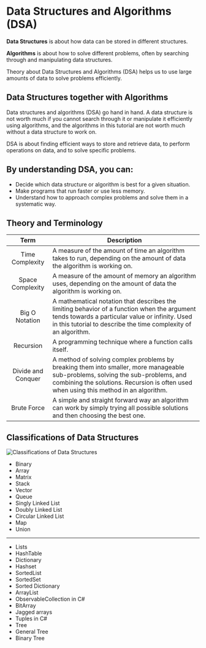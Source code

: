 # Data Structures and Algorithms (DSA)

**Data Structures** is about how data can be stored in different structures.

**Algorithms** is about how to solve different problems, often by searching through and manipulating data structures.

Theory about Data Structures and Algorithms (DSA) helps us to use large amounts of data to solve problems efficiently.

## Data Structures together with Algorithms

Data structures and algorithms (DSA) go hand in hand. A data structure is not worth much if you cannot search through it or manipulate it efficiently using algorithms, and the algorithms in this tutorial are not worth much without a data structure to work on.

DSA is about finding efficient ways to store and retrieve data, to perform operations on data, and to solve specific problems.

## By understanding DSA, you can:

* Decide which data structure or algorithm is best for a given situation.
* Make programs that run faster or use less memory.
* Understand how to approach complex problems and solve them in a systematic way.

## Theory and Terminology

| **Term** | **Description** |
| :----: | ---- |
| Time Complexity    | A measure of the amount of time an algorithm takes to run, depending on the amount of data the algorithm is working on. |
| Space Complexity    | A measure of the amount of memory an algorithm uses, depending on the amount of data the algorithm is working on. |
| Big O Notation    | A mathematical notation that describes the limiting behavior of a function when the argument tends towards a particular value or infinity. Used in this tutorial to describe the time complexity of an algorithm. |
| Recursion    | A programming technique where a function calls itself. |
| Divide and Conquer    | A method of solving complex problems by breaking them into smaller, more manageable sub-problems, solving the sub-problems, and combining the solutions. Recursion is often used when using this method in an algorithm. |
| Brute Force    | A simple and straight forward way an algorithm can work by simply trying all possible solutions and then choosing the best one. |


## Classifications of Data Structures

![Classifications of Data Structures](/dsl-imgs/classifications-of-data-structures.png)

- Binary 
- Array
- Matrix 
- Stack 
- Vector
- Queue 
- Singly Linked List 
- Doubly Linked List
- Circular Linked List 
- Map 
- Union
---
- Lists 
- HashTable
- Dictionary
- Hashset
- SortedList
- SortedSet
- Sorted Dictionary
- ArrayList
- ObservableCollection in C#
- BitArray
- Jagged arrays
- Tuples in C#
- Tree 
- General Tree 
- Binary Tree 





